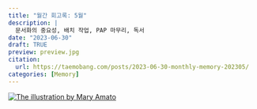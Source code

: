 ```yaml
---
title: "월간 회고록: 5월"
description: |
  문서화의 중요성, 배치 작업, PAP 마무리, 독서
date: "2023-06-30"
draft: TRUE
preview: preview.jpg
citation:
  url: https://taemobang.com/posts/2023-06-30-monthly-memory-202305/
categories: [Memory]
---
```


[![The illustration by Mary Amato](preview.png){fig-align="center"}](https://notioly.com)